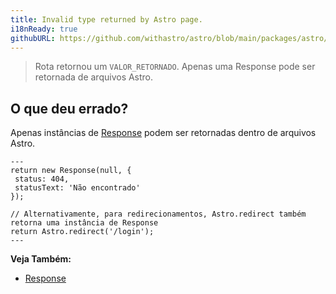 ```yaml
---
title: Invalid type returned by Astro page.
i18nReady: true
githubURL: https://github.com/withastro/astro/blob/main/packages/astro/src/core/errors/errors-data.ts
---
```


> Rota retornou um `VALOR_RETORNADO`. Apenas uma Response pode ser retornada de arquivos Astro.

## O que deu errado?

Apenas instâncias de [Response](https://developer.mozilla.org/pt-BR/docs/Web/API/Response) podem ser retornadas dentro de arquivos Astro.

```astro title="pages/login.astro"
---
return new Response(null, {
 status: 404,
 statusText: 'Não encontrado'
});

// Alternativamente, para redirecionamentos, Astro.redirect também retorna uma instância de Response
return Astro.redirect('/login');
---
```

**Veja Também:**
-  [Response](/pt-br/guides/on-demand-rendering/#response)
